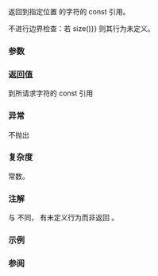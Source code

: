 {{cpp/experimental/basic_string_view/title | operator[]}}
{{cpp/experimental/basic_string_view/navbar}}
{{dcl begin}}
{{dcl | since=libfund_ts |
constexpr const_reference operator[](size_type pos) const;
}}
{{dcl end}}

返回到指定位置 {{tt|pos}} 的字符的 const 引用。

不进行边界检查：若 {{c|pos &gt;{{=}} size()}} 则其行为未定义。

===参数===
{{par begin}}
{{par | pos | 要返回字符的位置}}
{{par end}}

===返回值===
到所请求字符的 const 引用

===异常===
不抛出

===复杂度===
常数。

===注解===
与 {{lc|std::basic_string::operator[]}} 不同，{{tt|basic_string_view::operator[](size())}} 有未定义行为而非返回 {{tt|CharT()}}。

===示例===
{{example|code=
#include &lt;iostream&gt;
#include &lt;experimental/string_view&gt;
int main()
{
    std::string str = "Exemplar";
    std::experimental::string_view v = str;
    std::cout &lt;&lt; v[2] &lt;&lt; '\n';
//  v[2] = 'y'; // 错误: 不能通过字符串视图进行修改
    str[2] = 'y';
    std::cout &lt;&lt; v[2] &lt;&lt; '\n';
}
|output=
e
y
}}

===参阅===

{{dsc begin}}
{{dsc inc | cpp/experimental/basic_string_view/dsc at }}
{{dsc end}}